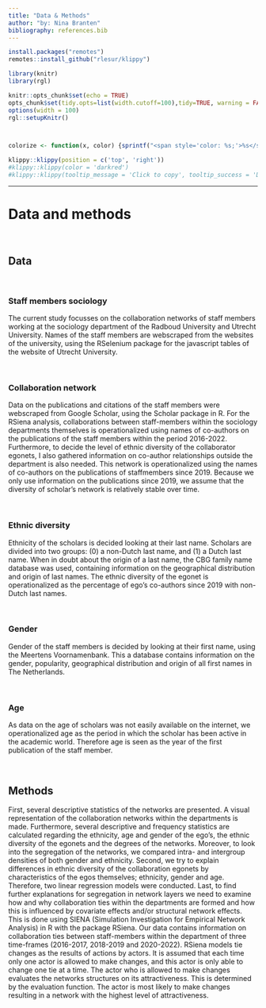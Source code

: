 ```yaml
---
title: "Data & Methods"
author: "by: Nina Branten"
bibliography: references.bib
---
```




```r
install.packages("remotes")
remotes::install_github("rlesur/klippy")
``` 

```r
library(knitr)
library(rgl)

knitr::opts_chunk$set(echo = TRUE)
opts_chunk$set(tidy.opts=list(width.cutoff=100),tidy=TRUE, warning = FALSE, message = FALSE,comment = "#>", cache=TRUE, class.source=c("test"), class.output=c("test2"))
options(width = 100)
rgl::setupKnitr()



colorize <- function(x, color) {sprintf("<span style='color: %s;'>%s</span>", color, x) }

```

```r
klippy::klippy(position = c('top', 'right'))
#klippy::klippy(color = 'darkred')
#klippy::klippy(tooltip_message = 'Click to copy', tooltip_success = 'Done')
```

---


# Data and methods
&nbsp;

## Data
&nbsp;

### Staff members sociology
The current study focusses on the collaboration networks of staff members working at the  sociology department of the Radboud University and Utrecht University. Names of the staff members are webscraped from the websites of the university, using the RSelenium package for the javascript tables of the website of Utrecht University.

&nbsp;

### Collaboration network
Data on the publications and citations of the staff members were webscraped from Google Scholar, using the Scholar package in R.
For the RSiena analysis, collaborations between staff-members within the sociology departments themselves is operationalized using names of co-authors on the publications of the staff members within the period 2016-2022.
Furthermore, to decide the level of ethnic diversity of the collaborator egonets, I also gathered information on co-author relationships outside the department is also needed. This network is operationalized using the names of co-authors on the publications of staffmembers since 2019. Because we only use information on the publications since 2019, we assume that the diversity of scholar’s network is relatively stable over time.

&nbsp;

### Ethnic diversity
Ethnicity of the scholars is decided looking at their last name. Scholars are divided into two groups: (0) a non-Dutch last name, and (1) a Dutch last name. When in doubt about the origin of a last name, the CBG family name database was used, containing information on the geographical distribution and origin of last names.
The ethnic diversity of the egonet is operationalized as the percentage of ego’s co-authors since 2019 with non-Dutch last names.

&nbsp;

### Gender
Gender of the staff members is decided by looking at their first name, using the Meertens Voornamenbank. This a database contains information on the gender, popularity, geographical distribution and origin of all first names in The Netherlands.

&nbsp;

### Age
As data on the age of scholars was not easily available on the internet, we operationalized age as the period in which the scholar has been active in the academic world. Therefore age is seen as the year of the first publication of the staff member. 

&nbsp;

## Methods
First, several descriptive statistics of the networks are presented. A visual representation of the collaboration networks within the departments is made. Furthermore, several descriptive and frequency statistics are calculated regarding the ethnicity, age and gender of the ego’s, the ethnic diversity of the egonets and the degrees of the networks. Moreover, to look into the segregation of the networks, we compared intra- and intergroup densities of both gender and ethnicity.
Second, we try to explain differences in ethnic diversity of the collaboration egonets by characteristics of the egos themselves; ethnicity, gender and age. Therefore, two linear regression models were conducted.
Last, to find further explanations for segregation in network layers we need to examine how and why collaboration ties within the departments are formed and how this is influenced by covariate effects and/or structural network effects. This is done using SIENA (Simulation Investigation for Empirical Network Analysis) in R with the package RSiena. Our data contains information on collaboration ties between staff-members within the department of three time-frames (2016-2017, 2018-2019 and 2020-2022).
RSiena models tie changes as the results of actions by actors. It is assumed that each time only one actor is allowed to make changes, and this actor is only able to change one tie at a time. The actor who is allowed to make changes evaluates the networks structures on its attractiveness. This is determined by the evaluation function. The actor is most likely to make changes resulting in a network with the highest level of attractiveness. 
